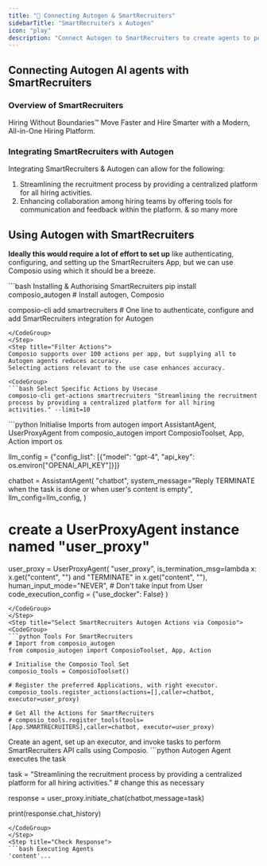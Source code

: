 ```yaml
---
title: "🚀 Connecting Autogen & SmartRecruiters"
sidebarTitle: "SmartRecruiters x Autogen"
icon: "play"
description: "Connect Autogen to SmartRecruiters to create agents to perform tasks using natural language"
---
```


## Connecting Autogen AI agents with SmartRecruiters

### Overview of SmartRecruiters

Hiring Without Boundaries™ Move Faster and Hire Smarter with a Modern, All-in-One Hiring Platform.

### Integrating SmartRecruiters with Autogen

Integrating SmartRecruiters & Autogen can allow for the following:

1. Streamlining the recruitment process by providing a centralized platform for all hiring activities.
2. Enhancing collaboration among hiring teams by offering tools for communication and feedback within the platform.
& so many more

## Using Autogen with SmartRecruiters

<Steps>
<Step title="Setting Up the Environment">

**Ideally this would require a lot of effort to set up** like authenticating, configuring, and setting up the SmartRecruiters App, but we can use Composio using which it should be a breeze.

<CodeGroup>
```bash Installing & Authorising SmartRecruiters
pip install composio_autogen # Install autogen, Composio 

composio-cli add smartrecruiters # One line to authenticate, configure and add SmartRecruiters integration for Autogen
```
</CodeGroup>
</Step>
<Step title="Filter Actions">
Composio supports over 100 actions per app, but supplying all to Autogen agents reduces accuracy.
Selecting actions relevant to the use case enhances accuracy.

<CodeGroup>
```bash Select Specific Actions by Usecase
composio-cli get-actions smartrecruiters "Streamlining the recruitment process by providing a centralized platform for all hiring activities." --limit=10
```
</CodeGroup>

</Step>
<Step title="Import Base Packages">

<CodeGroup>
```python Initialise Imports
from autogen import AssistantAgent, UserProxyAgent
from composio_autogen import ComposioToolset, App, Action
import os

llm_config = {"config_list": [{"model": "gpt-4", "api_key": os.environ["OPENAI_API_KEY"]}]}

chatbot = AssistantAgent(
    "chatbot",
    system_message="Reply TERMINATE when the task is done or when user's content is empty",
    llm_config=llm_config,
)

# create a UserProxyAgent instance named "user_proxy"
user_proxy = UserProxyAgent(
    "user_proxy",
    is_termination_msg=lambda x: x.get("content", "") and "TERMINATE" in x.get("content", ""),
    human_input_mode="NEVER", # Don't take input from User
    code_execution_config = {"use_docker": False}
)
```
</CodeGroup>
</Step>
<Step title="Select SmartRecruiters Autogen Actions via Composio">
<CodeGroup>
```python Tools For SmartRecruiters
# Import from composio_autogen
from composio_autogen import ComposioToolset, App, Action

# Initialise the Composio Tool Set
composio_tools = ComposioToolset()

# Register the preferred Applications, with right executor. 
composio_tools.register_actions(actions=[],caller=chatbot, executor=user_proxy)

# Get All the Actions for SmartRecruiters
# composio_tools.register_tools(tools=[App.SMARTRECRUITERS],caller=chatbot, executor=user_proxy) 
```
</CodeGroup>
</Step>
<Step title="Execute the Agent">
Create an agent, set up an executor, and invoke tasks to perform SmartRecruiters API calls using Composio. 
<CodeGroup>
```python Autogen Agent executes the task

task = "Streamlining the recruitment process by providing a centralized platform for all hiring activities." # change this as necessary

response = user_proxy.initiate_chat(chatbot,message=task)

print(response.chat_history)
```
</CodeGroup>
</Step>
<Step title="Check Response">
```bash Executing Agents
'content'...
```
</Step>
</Steps>
